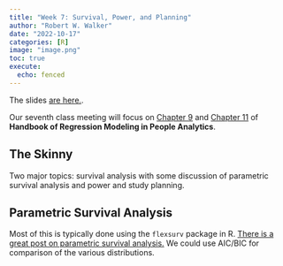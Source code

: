```yaml
---
title: "Week 7: Survival, Power, and Planning"
author: "Robert W. Walker"
date: "2022-10-17"
categories: [R]
image: "image.png"
toc: true
execute: 
  echo: fenced
---
```


The slides [are here.](https://robertwwalker.github.io/xaringan/CMF-Week-7/index.html).

Our seventh class meeting will focus on [Chapter 9](https://peopleanalytics-regression-book.org/gitbook/survival.html) and [Chapter 11](https://peopleanalytics-regression-book.org/power-tests.html)  of __Handbook of Regression Modeling in People Analytics__. 

## The Skinny

Two major topics: survival analysis with some discussion of parametric survival analysis and power and study planning.

## Parametric Survival Analysis

Most of this is typically done using the `flexsurv` package in R.  [There is a great post on parametric survival analysis.](https://devinincerti.com/2019/06/18/parametric_survival.html)  We could use AIC/BIC for comparison of the various distributions.